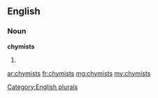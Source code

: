 ==English==

===Noun===
'''chymists'''

# {{plural of|[[chymist]]}}

[[Category:English plurals]]

[[ar:chymists]]
[[fr:chymists]]
[[mg:chymists]]
[[my:chymists]]